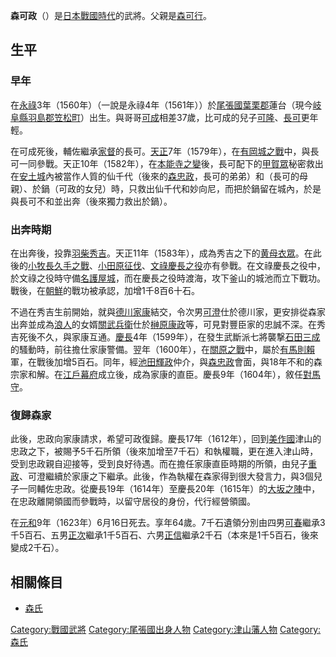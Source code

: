{{日本武士
|名稱= 森 可政
|圖片名稱= 
|圖片大小= 
|圖片說明= 
|時代= [[日本戰國時代|日本戰國時代]]—[[江戶時代|江戶時代]]初期
|出生日期= [[永祿|永祿]]3年（1560年）或永祿4年（1561年）
|出生地點= 
|逝世日期= [[元和_(後水尾天皇)|元和]]9年6月16日（1623年7月13日）
|逝世地點= 
|假名= 
|羅馬字= 
|幼名= 
|改名= 
|别名= 九一郎、宗兵衛、勝也、惣兵衛尉（通稱）
|諡号= 
|神号= 
|戒名= 竹林院殿前對州大守普隠賢公大居士
|洗禮名= 
|墓所= [[京都府|京都府]][[建仁寺|建仁寺]]的[[常光院|常光院]]<BR>[[岡山縣|岡山縣]][[津山市|津山市]]的[[壽光寺|壽光寺]]（只有位牌）
|朝廷官位= [[對馬守|對馬守]]
|幕府職位= 
|主君= [[森長可|森長可]]→[[羽柴秀吉|羽柴秀吉]]→[[德川家康|德川家康]]→[[森忠政|森忠政]]
|藩= 
|氏族= [[森氏|森氏]]
|父母= 父：[[森可行|森可行]]<BR>母：[[大橋重俊|大橋重俊]]的女兒
|養父= 
|養母= 
|兄弟= 兄：[[森可成|可成]]
|姐妹= 
|正室= [[高木左吉|高木左吉]]的女兒
|側室= 
|嗣子= [[森重政|重政]]、[[森可澄|可澄]]、[[森成正|成正]]、[[森可春|可春]]、[[森正次|正次]]、[[森正信|正信]]
|嗣女= 於鍋（[[關武兵衛|關武兵衛]]室）、[[柘植正時|柘植正時]]室、[[各務利峯|各務利峯]]室
|養子= 
|養女= 
}}
{{japanese|japanese=森 可政|kana=もり よしまさ|romaji=Mori Yoshimasa}}
'''森可政'''（{{bd||1560年或1561年|1623年|7月13日|}}）是[[日本戰國時代|日本戰國時代]]的武將。父親是[[森可行|森可行]]。

== 生平 ==
=== 早年 ===
在[[永祿|永祿]]3年（1560年）（一說是永祿4年（1561年））於[[尾張國|尾張國]][[葉栗郡|葉栗郡]]蓮台（現今[[岐阜縣|岐阜縣]][[羽島郡|羽島郡]][[笠松町|笠松町]]）出生。與哥哥[[森可成|可成]]相差37歲，比可成的兒子[[森可隆|可隆]]、[[森長可|長可]]更年輕。

在可成死後，輔佐繼承[[家督|家督]]的長可。[[天正_(日本)|天正]]7年（1579年），在[[有岡城之戰|有岡城之戰]]中，與長可一同參戰。天正10年（1582年），在[[本能寺之變|本能寺之變]]後，長可配下的[[甲賀眾|甲賀眾]]秘密救出在[[安土城|安土城]]內被當作人質的仙千代（後來的[[森忠政|森忠政]]，長可的弟弟）和{{tsl|ja|妙向尼}}（長可的母親）、於鍋（可政的女兒）時，只救出仙千代和妙向尼，而把於鍋留在城內，於是與長可不和並出奔（後來獨力救出於鍋）。

=== 出奔時期 ===
在出奔後，投靠[[羽柴秀吉|羽柴秀吉]]。天正11年（1583年），成為秀吉之下的[[黄母衣眾|黄母衣眾]]。在此後的[[小牧長久手之戰|小牧長久手之戰]]、[[小田原征伐|小田原征伐]]、[[文祿慶長之役|文祿慶長之役]]亦有參戰。在文祿慶長之役中，於文祿之役時守備[[名護屋城|名護屋城]]，而在慶長之役時渡海，攻下釜山的城池而立下戰功。戰後，在[[朝鮮|朝鮮]]的戰功被承認，加增1千8百6十石。

不過在秀吉生前開始，就與[[德川家康|德川家康]]結交，令次男[[森可澄|可澄]]仕於德川家，更安排從森家出奔並成為[[浪人|浪人]]的女婿[[關武兵衛|關武兵衛]]仕於[[榊原康政|榊原康政]]等，可見對豐臣家的忠誠不深。在秀吉死後不久，與家康互通。[[慶長|慶長]]4年（1599年），在發生武斷派七將襲撃[[石田三成|石田三成]]的騷動時，前往{{tsl|ja|向島城}}擔仕家康警備。翌年（1600年），在[[關原之戰|關原之戰]]中，屬於[[有馬則賴|有馬則賴]]軍，在戰後加增5百石。同年，經[[池田輝政|池田輝政]]仲介，與[[森忠政|森忠政]]會面，與18年不和的森宗家和解。在[[江戶幕府|江戶幕府]]成立後，成為家康的直臣。慶長9年（1604年），敘任[[對馬守|對馬守]]。

=== 復歸森家 ===
此後，忠政向家康請求，希望可政復歸。慶長17年（1612年），回到[[美作國|美作國]]津山的忠政之下，被賜予5千石所領（後來加增至7千石）和執權職，更在進入津山時，受到忠政親自迎接等，受到良好待遇。而在擔任家康直臣時期的所領，由兒子[[森重政|重政]]、可澄繼續於家康之下繼承。此後，作為執權在森家得到很大發言力，與3個兒子一同輔佐忠政。從慶長19年（1614年）至慶長20年（1615年）的[[大坂之陣|大坂之陣]]中，在忠政離開領國而參戰時，以留守居役的身份，代行經營領國。

在[[元和_(後水尾天皇)|元和]]9年（1623年）6月16日死去。享年64歲。7千石遺領分別由四男[[森可春|可春]]繼承3千5百石、五男[[森正次|正次]]繼承1千5百石、六男[[森正信|正信]]繼承2千石（本來是1千5百石，後來變成2千石）。

== 相關條目 ==
*[[森氏|森氏]]

[[Category:戰國武將|Category:戰國武將]]
[[Category:尾張國出身人物|Category:尾張國出身人物]]
[[Category:津山藩人物|Category:津山藩人物]]
[[Category:森氏|Category:森氏]]